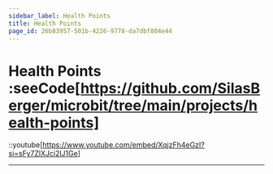 ```yaml
---
sidebar_label: Health Points
title: Health Points
page_id: 26b83957-501b-4226-9778-da7dbf804e44
---
```


# Health Points :seeCode[https://github.com/SilasBerger/microbit/tree/main/projects/health-points]
::youtube[https://www.youtube.com/embed/XqjzFh4eGzI?si=sFy7ZlXJci2lJ1Ge]

---
